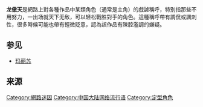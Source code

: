 {{Unreferenced|time=2022-01-17T23:44:19+00:00}}
'''龙傲天'''是網路上對各種作品中某類角色（通常是主角）的戲謔稱呼，特别指那些不用努力，一出场就天下无敌，可以轻松戰胜對手的角色。這種稱呼帶有調侃或諷刺性，很多時候可能也帶有輕微貶意，認為該作品有陳腔濫調的嫌疑。

== 参见 ==
*[[玛丽苏|玛丽苏]]

== 来源 ==
{{Reflist}}

[[Category:網路迷因|Category:網路迷因]]
[[Category:中国大陆网络流行语|Category:中国大陆网络流行语]]
[[Category:定型角色|Category:定型角色]]